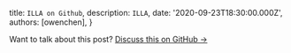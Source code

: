 
  title: `ILLA on Github`,
  description: `ILLA`,
  date: '2020-09-23T18:30:00.000Z',
  authors: [owenchen],
}

Want to talk about this post? <a href="https://github.com/illa-family/discussions/2441">Discuss this on GitHub →</a>
